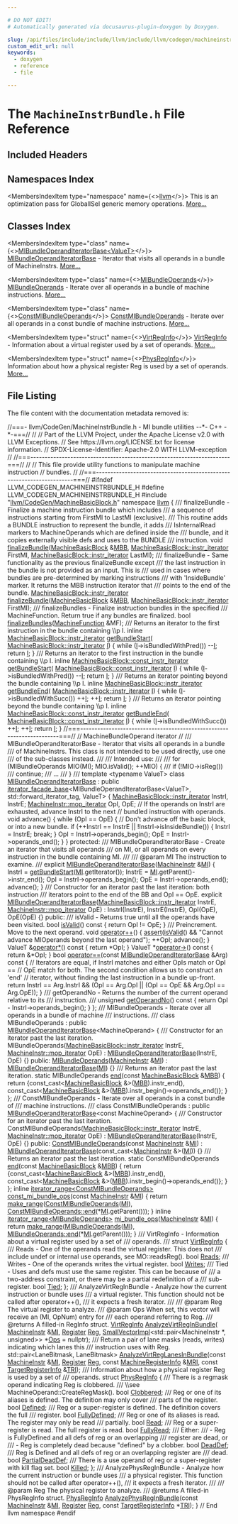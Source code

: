 ```yaml
---

# DO NOT EDIT!
# Automatically generated via docusaurus-plugin-doxygen by Doxygen.

slug: /api/files/include/include/llvm/include/llvm/codegen/machineinstrbundle-h
custom_edit_url: null
keywords:
  - doxygen
  - reference
  - file

---
```





# The `MachineInstrBundle.h` File Reference

<DoxygenPage pluginConfig={pluginConfig}>



## Included Headers

<IncludesList>
<IncludesListItem
  filePath="llvm/CodeGen/MachineBasicBlock.h"
  permalink="/docs/api/files/include/include/llvm/include/llvm/codegen/machinebasicblock-h"
  isLocal="true" />
</IncludesList>

## Namespaces Index

<MembersIndex>

<MembersIndexItem
  type="namespace"
  name={<><a href="/docs/api/namespaces/llvm">llvm</a></>}>
This is an optimization pass for GlobalISel generic memory operations. <a href="/docs/api/namespaces/llvm/#details">More...</a>
</MembersIndexItem>

</MembersIndex>

## Classes Index

<MembersIndex>

<MembersIndexItem
  type="class"
  name={<><a href="/docs/api/classes/llvm/mibundleoperanditeratorbase">MIBundleOperandIteratorBase&lt;ValueT&gt;</a></>}>
<a href="/docs/api/classes/llvm/mibundleoperanditeratorbase">MIBundleOperandIteratorBase</a> - Iterator that visits all operands in a bundle of MachineInstrs. <a href="/docs/api/classes/llvm/mibundleoperanditeratorbase/#details">More...</a>
</MembersIndexItem>

<MembersIndexItem
  type="class"
  name={<><a href="/docs/api/classes/llvm/mibundleoperands">MIBundleOperands</a></>}>
<a href="/docs/api/classes/llvm/mibundleoperands">MIBundleOperands</a> - Iterate over all operands in a bundle of machine instructions. <a href="/docs/api/classes/llvm/mibundleoperands/#details">More...</a>
</MembersIndexItem>

<MembersIndexItem
  type="class"
  name={<><a href="/docs/api/classes/llvm/constmibundleoperands">ConstMIBundleOperands</a></>}>
<a href="/docs/api/classes/llvm/constmibundleoperands">ConstMIBundleOperands</a> - Iterate over all operands in a const bundle of machine instructions. <a href="/docs/api/classes/llvm/constmibundleoperands/#details">More...</a>
</MembersIndexItem>

<MembersIndexItem
  type="struct"
  name={<><a href="/docs/api/structs/llvm/virtreginfo">VirtRegInfo</a></>}>
<a href="/docs/api/structs/llvm/virtreginfo">VirtRegInfo</a> - Information about a virtual register used by a set of operands. <a href="/docs/api/structs/llvm/virtreginfo/#details">More...</a>
</MembersIndexItem>

<MembersIndexItem
  type="struct"
  name={<><a href="/docs/api/structs/llvm/physreginfo">PhysRegInfo</a></>}>
Information about how a physical register Reg is used by a set of operands. <a href="/docs/api/structs/llvm/physreginfo/#details">More...</a>
</MembersIndexItem>

</MembersIndex>


## File Listing

The file content with the documentation metadata removed is:

<ProgramListing>

<Link id="l00001" /><CodeLine lineNumber="1"><Highlight kind="comment">//===- llvm/CodeGen/MachineInstrBundle.h - MI bundle utilities --&#42;- C++ -&#42;-===//</Highlight><Highlight kind="normal"></Highlight></CodeLine>
<Link id="l00002" /><CodeLine lineNumber="2"><Highlight kind="normal"></Highlight><Highlight kind="comment">//</Highlight><Highlight kind="normal"></Highlight></CodeLine>
<Link id="l00003" /><CodeLine lineNumber="3"><Highlight kind="normal"></Highlight><Highlight kind="comment">// Part of the LLVM Project, under the Apache License v2.0 with LLVM Exceptions.</Highlight><Highlight kind="normal"></Highlight></CodeLine>
<Link id="l00004" /><CodeLine lineNumber="4"><Highlight kind="normal"></Highlight><Highlight kind="comment">// See https://llvm.org/LICENSE.txt for license information.</Highlight><Highlight kind="normal"></Highlight></CodeLine>
<Link id="l00005" /><CodeLine lineNumber="5"><Highlight kind="normal"></Highlight><Highlight kind="comment">// SPDX-License-Identifier: Apache-2.0 WITH LLVM-exception</Highlight><Highlight kind="normal"></Highlight></CodeLine>
<Link id="l00006" /><CodeLine lineNumber="6"><Highlight kind="normal"></Highlight><Highlight kind="comment">//</Highlight><Highlight kind="normal"></Highlight></CodeLine>
<Link id="l00007" /><CodeLine lineNumber="7"><Highlight kind="normal"></Highlight><Highlight kind="comment">//===----------------------------------------------------------------------===//</Highlight><Highlight kind="normal"></Highlight></CodeLine>
<Link id="l00008" /><CodeLine lineNumber="8"><Highlight kind="normal"></Highlight><Highlight kind="comment">//</Highlight><Highlight kind="normal"></Highlight></CodeLine>
<Link id="l00009" /><CodeLine lineNumber="9"><Highlight kind="normal"></Highlight><Highlight kind="comment">// This file provide utility functions to manipulate machine instruction</Highlight><Highlight kind="normal"></Highlight></CodeLine>
<Link id="l00010" /><CodeLine lineNumber="10"><Highlight kind="normal"></Highlight><Highlight kind="comment">// bundles.</Highlight><Highlight kind="normal"></Highlight></CodeLine>
<Link id="l00011" /><CodeLine lineNumber="11"><Highlight kind="normal"></Highlight><Highlight kind="comment">//</Highlight><Highlight kind="normal"></Highlight></CodeLine>
<Link id="l00012" /><CodeLine lineNumber="12"><Highlight kind="normal"></Highlight><Highlight kind="comment">//===----------------------------------------------------------------------===//</Highlight><Highlight kind="normal"></Highlight></CodeLine>
<Link id="l00013" /><CodeLine lineNumber="13"><Highlight kind="normal"></Highlight></CodeLine>
<Link id="l00014" /><CodeLine lineNumber="14"><Highlight kind="normal"></Highlight><Highlight kind="preprocessor">#ifndef LLVM&#95;CODEGEN&#95;MACHINEINSTRBUNDLE&#95;H</Highlight><Highlight kind="normal"></Highlight></CodeLine>
<Link id="l00015" /><CodeLine lineNumber="15"><Highlight kind="normal"></Highlight><Highlight kind="preprocessor">#define LLVM&#95;CODEGEN&#95;MACHINEINSTRBUNDLE&#95;H</Highlight><Highlight kind="normal"></Highlight></CodeLine>
<Link id="l00016" /><CodeLine lineNumber="16"><Highlight kind="normal"></Highlight></CodeLine>
<Link id="l00017" /><CodeLine lineNumber="17"><Highlight kind="normal"></Highlight><Highlight kind="preprocessor">#include &quot;<a href="/docs/api/files/include/include/llvm/include/llvm/codegen/machinebasicblock-h">llvm/CodeGen/MachineBasicBlock.h</a>&quot;</Highlight><Highlight kind="normal"></Highlight></CodeLine>
<Link id="l00018" /><CodeLine lineNumber="18"><Highlight kind="normal"></Highlight></CodeLine>
<Link id="l00019" /><CodeLine lineNumber="19"><Highlight kind="normal"></Highlight><Highlight kind="keyword">namespace </Highlight><Highlight kind="normal"><a href="/docs/api/namespaces/llvm">llvm</a> &#123;</Highlight></CodeLine>
<Link id="l00020" /><CodeLine lineNumber="20"><Highlight kind="normal"></Highlight><Highlight kind="comment"></Highlight></CodeLine>
<Link id="l00021" /><CodeLine lineNumber="21"><Highlight kind="comment">/// finalizeBundle - Finalize a machine instruction bundle which includes</Highlight></CodeLine>
<Link id="l00022" /><CodeLine lineNumber="22"><Highlight kind="comment">/// a sequence of instructions starting from FirstMI to LastMI (exclusive).</Highlight></CodeLine>
<Link id="l00023" /><CodeLine lineNumber="23"><Highlight kind="comment">/// This routine adds a BUNDLE instruction to represent the bundle, it adds</Highlight></CodeLine>
<Link id="l00024" /><CodeLine lineNumber="24"><Highlight kind="comment">/// IsInternalRead markers to MachineOperands which are defined inside the</Highlight></CodeLine>
<Link id="l00025" /><CodeLine lineNumber="25"><Highlight kind="comment">/// bundle, and it copies externally visible defs and uses to the BUNDLE</Highlight></CodeLine>
<Link id="l00026" /><CodeLine lineNumber="26"><Highlight kind="comment">/// instruction.</Highlight><Highlight kind="normal"></Highlight></CodeLine>
<Link id="l00027" /><CodeLine lineNumber="27"><Highlight kind="normal"></Highlight><Highlight kind="keywordtype">void</Highlight><Highlight kind="normal"> <a href="/docs/api/namespaces/llvm/#a077981b5798a5d7a95cec16ece863aeb">finalizeBundle</a>(<a href="/docs/api/classes/llvm/machinebasicblock">MachineBasicBlock</a> &amp;<a href="/docs/api/files/lib/lib/target/lib/target/arm/armslshardening-cpp/#a5958512eae2979bd2eb383977996a600">MBB</a>,</Highlight></CodeLine>
<Link id="l00028" /><CodeLine lineNumber="28"><Highlight kind="normal">                    <a href="/docs/api/classes/llvm/machinebasicblock/#ab6395548cae73865213e279ae461db54">MachineBasicBlock::instr&#95;iterator</a> FirstMI,</Highlight></CodeLine>
<Link id="l00029" /><CodeLine lineNumber="29"><Highlight kind="normal">                    <a href="/docs/api/classes/llvm/machinebasicblock/#ab6395548cae73865213e279ae461db54">MachineBasicBlock::instr&#95;iterator</a> LastMI);</Highlight></CodeLine>
<Link id="l00030" /><CodeLine lineNumber="30"><Highlight kind="normal"></Highlight><Highlight kind="comment"></Highlight></CodeLine>
<Link id="l00031" /><CodeLine lineNumber="31"><Highlight kind="comment">/// finalizeBundle - Same functionality as the previous finalizeBundle except</Highlight></CodeLine>
<Link id="l00032" /><CodeLine lineNumber="32"><Highlight kind="comment">/// the last instruction in the bundle is not provided as an input. This is</Highlight></CodeLine>
<Link id="l00033" /><CodeLine lineNumber="33"><Highlight kind="comment">/// used in cases where bundles are pre-determined by marking instructions</Highlight></CodeLine>
<Link id="l00034" /><CodeLine lineNumber="34"><Highlight kind="comment">/// with &#39;InsideBundle&#39; marker. It returns the MBB instruction iterator that</Highlight></CodeLine>
<Link id="l00035" /><CodeLine lineNumber="35"><Highlight kind="comment">/// points to the end of the bundle.</Highlight><Highlight kind="normal"></Highlight></CodeLine>
<Link id="l00036" /><CodeLine lineNumber="36"><Highlight kind="normal"><a href="/docs/api/classes/llvm/machinebasicblock/#ab6395548cae73865213e279ae461db54">MachineBasicBlock::instr&#95;iterator</a> <a href="/docs/api/namespaces/llvm/#a077981b5798a5d7a95cec16ece863aeb">finalizeBundle</a>(<a href="/docs/api/classes/llvm/machinebasicblock">MachineBasicBlock</a> &amp;<a href="/docs/api/files/lib/lib/target/lib/target/arm/armslshardening-cpp/#a5958512eae2979bd2eb383977996a600">MBB</a>,</Highlight></CodeLine>
<Link id="l00037" /><CodeLine lineNumber="37"><Highlight kind="normal">                    <a href="/docs/api/classes/llvm/machinebasicblock/#ab6395548cae73865213e279ae461db54">MachineBasicBlock::instr&#95;iterator</a> FirstMI);</Highlight></CodeLine>
<Link id="l00038" /><CodeLine lineNumber="38"><Highlight kind="normal"></Highlight><Highlight kind="comment"></Highlight></CodeLine>
<Link id="l00039" /><CodeLine lineNumber="39"><Highlight kind="comment">/// finalizeBundles - Finalize instruction bundles in the specified</Highlight></CodeLine>
<Link id="l00040" /><CodeLine lineNumber="40"><Highlight kind="comment">/// MachineFunction. Return true if any bundles are finalized.</Highlight><Highlight kind="normal"></Highlight></CodeLine>
<Link id="l00041" /><CodeLine lineNumber="41"><Highlight kind="normal"></Highlight><Highlight kind="keywordtype">bool</Highlight><Highlight kind="normal"> <a href="/docs/api/namespaces/llvm/#a249400a134382b43c3af83ff731979f9">finalizeBundles</a>(<a href="/docs/api/classes/llvm/machinefunction">MachineFunction</a> &amp;MF);</Highlight></CodeLine>
<Link id="l00042" /><CodeLine lineNumber="42"><Highlight kind="normal"></Highlight><Highlight kind="comment"></Highlight></CodeLine>
<Link id="l00043" /><CodeLine lineNumber="43"><Highlight kind="comment">/// Returns an iterator to the first instruction in the bundle containing \\p I.</Highlight><Highlight kind="normal"></Highlight></CodeLine>
<Link id="l00044" /><CodeLine lineNumber="44" lineLink="/docs/api/namespaces/llvm/#a0b1a8d3b98bc35fd5cb5b04843beeea5"><Highlight kind="normal"></Highlight><Highlight kind="keyword">inline</Highlight><Highlight kind="normal"> <a href="/docs/api/classes/llvm/machinebasicblock/#ab6395548cae73865213e279ae461db54">MachineBasicBlock::instr&#95;iterator</a> <a href="/docs/api/namespaces/llvm/#a0b1a8d3b98bc35fd5cb5b04843beeea5">getBundleStart</a>(</Highlight></CodeLine>
<Link id="l00045" /><CodeLine lineNumber="45"><Highlight kind="normal">    <a href="/docs/api/classes/llvm/machinebasicblock/#ab6395548cae73865213e279ae461db54">MachineBasicBlock::instr&#95;iterator</a> <a href="/docs/api/files/lib/lib/support/md5-cpp/#ac0eafdc9ee161b71e7af98af736952fd">I</a>) &#123;</Highlight></CodeLine>
<Link id="l00046" /><CodeLine lineNumber="46"><Highlight kind="normal">  </Highlight><Highlight kind="keywordflow">while</Highlight><Highlight kind="normal"> (<a href="/docs/api/files/lib/lib/support/md5-cpp/#ac0eafdc9ee161b71e7af98af736952fd">I</a>-&gt;isBundledWithPred())</Highlight></CodeLine>
<Link id="l00047" /><CodeLine lineNumber="47"><Highlight kind="normal">    --<a href="/docs/api/files/lib/lib/support/md5-cpp/#ac0eafdc9ee161b71e7af98af736952fd">I</a>;</Highlight></CodeLine>
<Link id="l00048" /><CodeLine lineNumber="48"><Highlight kind="normal">  </Highlight><Highlight kind="keywordflow">return</Highlight><Highlight kind="normal"> <a href="/docs/api/files/lib/lib/support/md5-cpp/#ac0eafdc9ee161b71e7af98af736952fd">I</a>;</Highlight></CodeLine>
<Link id="l00049" /><CodeLine lineNumber="49"><Highlight kind="normal">&#125;</Highlight></CodeLine>
<Link id="l00050" /><CodeLine lineNumber="50"><Highlight kind="normal"></Highlight><Highlight kind="comment"></Highlight></CodeLine>
<Link id="l00051" /><CodeLine lineNumber="51"><Highlight kind="comment">/// Returns an iterator to the first instruction in the bundle containing \\p I.</Highlight><Highlight kind="normal"></Highlight></CodeLine>
<Link id="l00052" /><CodeLine lineNumber="52" lineLink="/docs/api/namespaces/llvm/#ac43d6e662d3db58dd6325ee5dd4589d4"><Highlight kind="normal"></Highlight><Highlight kind="keyword">inline</Highlight><Highlight kind="normal"> <a href="/docs/api/classes/llvm/machinebasicblock/#acc786576edf1d6a2697426143314bcef">MachineBasicBlock::const&#95;instr&#95;iterator</a> <a href="/docs/api/namespaces/llvm/#a0b1a8d3b98bc35fd5cb5b04843beeea5">getBundleStart</a>(</Highlight></CodeLine>
<Link id="l00053" /><CodeLine lineNumber="53"><Highlight kind="normal">    <a href="/docs/api/classes/llvm/machinebasicblock/#acc786576edf1d6a2697426143314bcef">MachineBasicBlock::const&#95;instr&#95;iterator</a> <a href="/docs/api/files/lib/lib/support/md5-cpp/#ac0eafdc9ee161b71e7af98af736952fd">I</a>) &#123;</Highlight></CodeLine>
<Link id="l00054" /><CodeLine lineNumber="54"><Highlight kind="normal">  </Highlight><Highlight kind="keywordflow">while</Highlight><Highlight kind="normal"> (<a href="/docs/api/files/lib/lib/support/md5-cpp/#ac0eafdc9ee161b71e7af98af736952fd">I</a>-&gt;isBundledWithPred())</Highlight></CodeLine>
<Link id="l00055" /><CodeLine lineNumber="55"><Highlight kind="normal">    --<a href="/docs/api/files/lib/lib/support/md5-cpp/#ac0eafdc9ee161b71e7af98af736952fd">I</a>;</Highlight></CodeLine>
<Link id="l00056" /><CodeLine lineNumber="56"><Highlight kind="normal">  </Highlight><Highlight kind="keywordflow">return</Highlight><Highlight kind="normal"> <a href="/docs/api/files/lib/lib/support/md5-cpp/#ac0eafdc9ee161b71e7af98af736952fd">I</a>;</Highlight></CodeLine>
<Link id="l00057" /><CodeLine lineNumber="57"><Highlight kind="normal">&#125;</Highlight></CodeLine>
<Link id="l00058" /><CodeLine lineNumber="58"><Highlight kind="normal"></Highlight><Highlight kind="comment"></Highlight></CodeLine>
<Link id="l00059" /><CodeLine lineNumber="59"><Highlight kind="comment">/// Returns an iterator pointing beyond the bundle containing \\p I.</Highlight><Highlight kind="normal"></Highlight></CodeLine>
<Link id="l00060" /><CodeLine lineNumber="60" lineLink="/docs/api/namespaces/llvm/#a7f2b7ecbdbe9013ca2794761934d2bd9"><Highlight kind="normal"></Highlight><Highlight kind="keyword">inline</Highlight><Highlight kind="normal"> <a href="/docs/api/classes/llvm/machinebasicblock/#ab6395548cae73865213e279ae461db54">MachineBasicBlock::instr&#95;iterator</a> <a href="/docs/api/namespaces/llvm/#a7f2b7ecbdbe9013ca2794761934d2bd9">getBundleEnd</a>(</Highlight></CodeLine>
<Link id="l00061" /><CodeLine lineNumber="61"><Highlight kind="normal">    <a href="/docs/api/classes/llvm/machinebasicblock/#ab6395548cae73865213e279ae461db54">MachineBasicBlock::instr&#95;iterator</a> <a href="/docs/api/files/lib/lib/support/md5-cpp/#ac0eafdc9ee161b71e7af98af736952fd">I</a>) &#123;</Highlight></CodeLine>
<Link id="l00062" /><CodeLine lineNumber="62"><Highlight kind="normal">  </Highlight><Highlight kind="keywordflow">while</Highlight><Highlight kind="normal"> (<a href="/docs/api/files/lib/lib/support/md5-cpp/#ac0eafdc9ee161b71e7af98af736952fd">I</a>-&gt;isBundledWithSucc())</Highlight></CodeLine>
<Link id="l00063" /><CodeLine lineNumber="63"><Highlight kind="normal">    ++<a href="/docs/api/files/lib/lib/support/md5-cpp/#ac0eafdc9ee161b71e7af98af736952fd">I</a>;</Highlight></CodeLine>
<Link id="l00064" /><CodeLine lineNumber="64"><Highlight kind="normal">  ++<a href="/docs/api/files/lib/lib/support/md5-cpp/#ac0eafdc9ee161b71e7af98af736952fd">I</a>;</Highlight></CodeLine>
<Link id="l00065" /><CodeLine lineNumber="65"><Highlight kind="normal">  </Highlight><Highlight kind="keywordflow">return</Highlight><Highlight kind="normal"> <a href="/docs/api/files/lib/lib/support/md5-cpp/#ac0eafdc9ee161b71e7af98af736952fd">I</a>;</Highlight></CodeLine>
<Link id="l00066" /><CodeLine lineNumber="66"><Highlight kind="normal">&#125;</Highlight></CodeLine>
<Link id="l00067" /><CodeLine lineNumber="67"><Highlight kind="normal"></Highlight><Highlight kind="comment"></Highlight></CodeLine>
<Link id="l00068" /><CodeLine lineNumber="68"><Highlight kind="comment">/// Returns an iterator pointing beyond the bundle containing \\p I.</Highlight><Highlight kind="normal"></Highlight></CodeLine>
<Link id="l00069" /><CodeLine lineNumber="69" lineLink="/docs/api/namespaces/llvm/#a4e0eaf0172ef9c4b4422812ce6b0ec9d"><Highlight kind="normal"></Highlight><Highlight kind="keyword">inline</Highlight><Highlight kind="normal"> <a href="/docs/api/classes/llvm/machinebasicblock/#acc786576edf1d6a2697426143314bcef">MachineBasicBlock::const&#95;instr&#95;iterator</a> <a href="/docs/api/namespaces/llvm/#a7f2b7ecbdbe9013ca2794761934d2bd9">getBundleEnd</a>(</Highlight></CodeLine>
<Link id="l00070" /><CodeLine lineNumber="70"><Highlight kind="normal">    <a href="/docs/api/classes/llvm/machinebasicblock/#acc786576edf1d6a2697426143314bcef">MachineBasicBlock::const&#95;instr&#95;iterator</a> <a href="/docs/api/files/lib/lib/support/md5-cpp/#ac0eafdc9ee161b71e7af98af736952fd">I</a>) &#123;</Highlight></CodeLine>
<Link id="l00071" /><CodeLine lineNumber="71"><Highlight kind="normal">  </Highlight><Highlight kind="keywordflow">while</Highlight><Highlight kind="normal"> (<a href="/docs/api/files/lib/lib/support/md5-cpp/#ac0eafdc9ee161b71e7af98af736952fd">I</a>-&gt;isBundledWithSucc())</Highlight></CodeLine>
<Link id="l00072" /><CodeLine lineNumber="72"><Highlight kind="normal">    ++<a href="/docs/api/files/lib/lib/support/md5-cpp/#ac0eafdc9ee161b71e7af98af736952fd">I</a>;</Highlight></CodeLine>
<Link id="l00073" /><CodeLine lineNumber="73"><Highlight kind="normal">  ++<a href="/docs/api/files/lib/lib/support/md5-cpp/#ac0eafdc9ee161b71e7af98af736952fd">I</a>;</Highlight></CodeLine>
<Link id="l00074" /><CodeLine lineNumber="74"><Highlight kind="normal">  </Highlight><Highlight kind="keywordflow">return</Highlight><Highlight kind="normal"> <a href="/docs/api/files/lib/lib/support/md5-cpp/#ac0eafdc9ee161b71e7af98af736952fd">I</a>;</Highlight></CodeLine>
<Link id="l00075" /><CodeLine lineNumber="75"><Highlight kind="normal">&#125;</Highlight></CodeLine>
<Link id="l00076" /><CodeLine lineNumber="76"><Highlight kind="normal"></Highlight></CodeLine>
<Link id="l00077" /><CodeLine lineNumber="77"><Highlight kind="normal"></Highlight><Highlight kind="comment">//===----------------------------------------------------------------------===//</Highlight><Highlight kind="normal"></Highlight></CodeLine>
<Link id="l00078" /><CodeLine lineNumber="78"><Highlight kind="normal"></Highlight><Highlight kind="comment">// MachineBundleOperand iterator</Highlight><Highlight kind="normal"></Highlight></CodeLine>
<Link id="l00079" /><CodeLine lineNumber="79"><Highlight kind="normal"></Highlight><Highlight kind="comment">//</Highlight><Highlight kind="normal"></Highlight></CodeLine>
<Link id="l00080" /><CodeLine lineNumber="80"><Highlight kind="normal"></Highlight><Highlight kind="comment"></Highlight></CodeLine>
<Link id="l00081" /><CodeLine lineNumber="81"><Highlight kind="comment">/// MIBundleOperandIteratorBase - Iterator that visits all operands in a bundle</Highlight></CodeLine>
<Link id="l00082" /><CodeLine lineNumber="82"><Highlight kind="comment">/// of MachineInstrs. This class is not intended to be used directly, use one</Highlight></CodeLine>
<Link id="l00083" /><CodeLine lineNumber="83"><Highlight kind="comment">/// of the sub-classes instead.</Highlight></CodeLine>
<Link id="l00084" /><CodeLine lineNumber="84"><Highlight kind="comment">///</Highlight></CodeLine>
<Link id="l00085" /><CodeLine lineNumber="85"><Highlight kind="comment">/// Intended use:</Highlight></CodeLine>
<Link id="l00086" /><CodeLine lineNumber="86"><Highlight kind="comment">///</Highlight></CodeLine>
<Link id="l00087" /><CodeLine lineNumber="87"><Highlight kind="comment">///   for (MIBundleOperands MIO(MI); MIO.isValid(); ++MIO) &#123;</Highlight></CodeLine>
<Link id="l00088" /><CodeLine lineNumber="88"><Highlight kind="comment">///     if (!MIO-&gt;isReg())</Highlight></CodeLine>
<Link id="l00089" /><CodeLine lineNumber="89"><Highlight kind="comment">///       continue;</Highlight></CodeLine>
<Link id="l00090" /><CodeLine lineNumber="90"><Highlight kind="comment">///     ...</Highlight></CodeLine>
<Link id="l00091" /><CodeLine lineNumber="91"><Highlight kind="comment">///   &#125;</Highlight></CodeLine>
<Link id="l00092" /><CodeLine lineNumber="92"><Highlight kind="comment">///</Highlight><Highlight kind="normal"></Highlight></CodeLine>
<Link id="l00093" /><CodeLine lineNumber="93"><Highlight kind="normal"></Highlight><Highlight kind="keyword">template</Highlight><Highlight kind="normal"> &lt;</Highlight><Highlight kind="keyword">typename</Highlight><Highlight kind="normal"> ValueT&gt;</Highlight></CodeLine>
<Link id="l00094" /><CodeLine lineNumber="94" lineLink="/docs/api/classes/llvm/mibundleoperanditeratorbase"><Highlight kind="normal"></Highlight><Highlight kind="keyword">class </Highlight><Highlight kind="normal"><a href="/docs/api/classes/llvm/mibundleoperanditeratorbase/#a1b29c8ad754c0dde5d71f1c9330f6773">MIBundleOperandIteratorBase</a></Highlight></CodeLine>
<Link id="l00095" /><CodeLine lineNumber="95"><Highlight kind="normal">    : </Highlight><Highlight kind="keyword">public</Highlight><Highlight kind="normal"> <a href="/docs/api/classes/llvm/iterator-facade-base">iterator&#95;facade&#95;base</a>&lt;MIBundleOperandIteratorBase&lt;ValueT&gt;,</Highlight></CodeLine>
<Link id="l00096" /><CodeLine lineNumber="96"><Highlight kind="normal">                                  std::forward&#95;iterator&#95;tag, ValueT&gt; &#123;</Highlight></CodeLine>
<Link id="l00097" /><CodeLine lineNumber="97"><Highlight kind="normal">  <a href="/docs/api/classes/llvm/machinebasicblock/#ab6395548cae73865213e279ae461db54">MachineBasicBlock::instr&#95;iterator</a> InstrI, InstrE;</Highlight></CodeLine>
<Link id="l00098" /><CodeLine lineNumber="98"><Highlight kind="normal">  <a href="/docs/api/classes/llvm/machineinstr/#ab5b1fcfd0e1eddba786fefcdf28f1689">MachineInstr::mop&#95;iterator</a> OpI, OpE;</Highlight></CodeLine>
<Link id="l00099" /><CodeLine lineNumber="99"><Highlight kind="normal"></Highlight></CodeLine>
<Link id="l00100" /><CodeLine lineNumber="100"><Highlight kind="normal">  </Highlight><Highlight kind="comment">// If the operands on InstrI are exhausted, advance InstrI to the next</Highlight><Highlight kind="normal"></Highlight></CodeLine>
<Link id="l00101" /><CodeLine lineNumber="101"><Highlight kind="normal">  </Highlight><Highlight kind="comment">// bundled instruction with operands.</Highlight><Highlight kind="normal"></Highlight></CodeLine>
<Link id="l00102" /><CodeLine lineNumber="102"><Highlight kind="normal">  </Highlight><Highlight kind="keywordtype">void</Highlight><Highlight kind="normal"> advance() &#123;</Highlight></CodeLine>
<Link id="l00103" /><CodeLine lineNumber="103"><Highlight kind="normal">    </Highlight><Highlight kind="keywordflow">while</Highlight><Highlight kind="normal"> (OpI == OpE) &#123;</Highlight></CodeLine>
<Link id="l00104" /><CodeLine lineNumber="104"><Highlight kind="normal">      </Highlight><Highlight kind="comment">// Don&#39;t advance off the basic block, or into a new bundle.</Highlight><Highlight kind="normal"></Highlight></CodeLine>
<Link id="l00105" /><CodeLine lineNumber="105"><Highlight kind="normal">      </Highlight><Highlight kind="keywordflow">if</Highlight><Highlight kind="normal"> (++InstrI == InstrE || !InstrI-&gt;isInsideBundle()) &#123;</Highlight></CodeLine>
<Link id="l00106" /><CodeLine lineNumber="106"><Highlight kind="normal">        InstrI = InstrE;</Highlight></CodeLine>
<Link id="l00107" /><CodeLine lineNumber="107"><Highlight kind="normal">        </Highlight><Highlight kind="keywordflow">break</Highlight><Highlight kind="normal">;</Highlight></CodeLine>
<Link id="l00108" /><CodeLine lineNumber="108"><Highlight kind="normal">      &#125;</Highlight></CodeLine>
<Link id="l00109" /><CodeLine lineNumber="109"><Highlight kind="normal">      OpI = InstrI-&gt;operands&#95;begin();</Highlight></CodeLine>
<Link id="l00110" /><CodeLine lineNumber="110"><Highlight kind="normal">      OpE = InstrI-&gt;operands&#95;end();</Highlight></CodeLine>
<Link id="l00111" /><CodeLine lineNumber="111"><Highlight kind="normal">    &#125;</Highlight></CodeLine>
<Link id="l00112" /><CodeLine lineNumber="112"><Highlight kind="normal">  &#125;</Highlight></CodeLine>
<Link id="l00113" /><CodeLine lineNumber="113"><Highlight kind="normal"></Highlight></CodeLine>
<Link id="l00114" /><CodeLine lineNumber="114"><Highlight kind="normal"></Highlight><Highlight kind="keyword">protected</Highlight><Highlight kind="normal">:</Highlight><Highlight kind="comment"></Highlight></CodeLine>
<Link id="l00115" /><CodeLine lineNumber="115"><Highlight kind="comment">  /// MIBundleOperandIteratorBase - Create an iterator that visits all operands</Highlight></CodeLine>
<Link id="l00116" /><CodeLine lineNumber="116"><Highlight kind="comment">  /// on MI, or all operands on every instruction in the bundle containing MI.</Highlight></CodeLine>
<Link id="l00117" /><CodeLine lineNumber="117"><Highlight kind="comment">  ///</Highlight></CodeLine>
<Link id="l00118" /><CodeLine lineNumber="118"><Highlight kind="comment">  /// @param MI The instruction to examine.</Highlight></CodeLine>
<Link id="l00119" /><CodeLine lineNumber="119"><Highlight kind="comment">  ///</Highlight><Highlight kind="normal"></Highlight></CodeLine>
<Link id="l00120" /><CodeLine lineNumber="120" lineLink="/docs/api/classes/llvm/mibundleoperanditeratorbase/#a1b29c8ad754c0dde5d71f1c9330f6773"><Highlight kind="normal">  </Highlight><Highlight kind="keyword">explicit</Highlight><Highlight kind="normal"> <a href="/docs/api/classes/llvm/mibundleoperanditeratorbase/#a1b29c8ad754c0dde5d71f1c9330f6773">MIBundleOperandIteratorBase</a>(<a href="/docs/api/classes/llvm/machineinstr">MachineInstr</a> &amp;<a href="/docs/api/files/lib/lib/codegen/lib/codegen/globalisel/irtranslator-cpp/#abe44dfdea65b4f7e11e0a608ab708b76">MI</a>) &#123;</Highlight></CodeLine>
<Link id="l00121" /><CodeLine lineNumber="121"><Highlight kind="normal">    InstrI = <a href="/docs/api/namespaces/llvm/#a0b1a8d3b98bc35fd5cb5b04843beeea5">getBundleStart</a>(<a href="/docs/api/files/lib/lib/codegen/lib/codegen/globalisel/irtranslator-cpp/#abe44dfdea65b4f7e11e0a608ab708b76">MI</a>.getIterator());</Highlight></CodeLine>
<Link id="l00122" /><CodeLine lineNumber="122"><Highlight kind="normal">    InstrE = <a href="/docs/api/files/lib/lib/codegen/lib/codegen/globalisel/irtranslator-cpp/#abe44dfdea65b4f7e11e0a608ab708b76">MI</a>.getParent()-&gt;instr&#95;end();</Highlight></CodeLine>
<Link id="l00123" /><CodeLine lineNumber="123"><Highlight kind="normal">    OpI = InstrI-&gt;operands&#95;begin();</Highlight></CodeLine>
<Link id="l00124" /><CodeLine lineNumber="124"><Highlight kind="normal">    OpE = InstrI-&gt;operands&#95;end();</Highlight></CodeLine>
<Link id="l00125" /><CodeLine lineNumber="125"><Highlight kind="normal">    advance();</Highlight></CodeLine>
<Link id="l00126" /><CodeLine lineNumber="126"><Highlight kind="normal">  &#125;</Highlight></CodeLine>
<Link id="l00127" /><CodeLine lineNumber="127"><Highlight kind="normal"></Highlight><Highlight kind="comment"></Highlight></CodeLine>
<Link id="l00128" /><CodeLine lineNumber="128"><Highlight kind="comment">  /// Constructor for an iterator past the last iteration: both instruction</Highlight></CodeLine>
<Link id="l00129" /><CodeLine lineNumber="129"><Highlight kind="comment">  /// iterators point to the end of the BB and OpI == OpE.</Highlight><Highlight kind="normal"></Highlight></CodeLine>
<Link id="l00130" /><CodeLine lineNumber="130" lineLink="/docs/api/classes/llvm/mibundleoperanditeratorbase/#a35534d1795dcc277348e91a18ead9215"><Highlight kind="normal">  </Highlight><Highlight kind="keyword">explicit</Highlight><Highlight kind="normal"> <a href="/docs/api/classes/llvm/mibundleoperanditeratorbase/#a35534d1795dcc277348e91a18ead9215">MIBundleOperandIteratorBase</a>(<a href="/docs/api/classes/llvm/machinebasicblock/#ab6395548cae73865213e279ae461db54">MachineBasicBlock::instr&#95;iterator</a> InstrE,</Highlight></CodeLine>
<Link id="l00131" /><CodeLine lineNumber="131"><Highlight kind="normal">                                       <a href="/docs/api/classes/llvm/machineinstr/#ab5b1fcfd0e1eddba786fefcdf28f1689">MachineInstr::mop&#95;iterator</a> OpE)</Highlight></CodeLine>
<Link id="l00132" /><CodeLine lineNumber="132"><Highlight kind="normal">      : InstrI(InstrE), InstrE(InstrE), OpI(OpE), OpE(OpE) &#123;&#125;</Highlight></CodeLine>
<Link id="l00133" /><CodeLine lineNumber="133"><Highlight kind="normal"></Highlight></CodeLine>
<Link id="l00134" /><CodeLine lineNumber="134"><Highlight kind="normal"></Highlight><Highlight kind="keyword">public</Highlight><Highlight kind="normal">:</Highlight><Highlight kind="comment"></Highlight></CodeLine>
<Link id="l00135" /><CodeLine lineNumber="135"><Highlight kind="comment">  /// isValid - Returns true until all the operands have been visited.</Highlight><Highlight kind="normal"></Highlight></CodeLine>
<Link id="l00136" /><CodeLine lineNumber="136" lineLink="/docs/api/classes/llvm/mibundleoperanditeratorbase/#a74c921d2258b6ce681a00ff5603ea43b"><Highlight kind="normal">  </Highlight><Highlight kind="keywordtype">bool</Highlight><Highlight kind="normal"> <a href="/docs/api/classes/llvm/mibundleoperanditeratorbase/#a74c921d2258b6ce681a00ff5603ea43b">isValid</a>()</Highlight><Highlight kind="keyword"> const </Highlight><Highlight kind="normal">&#123; </Highlight><Highlight kind="keywordflow">return</Highlight><Highlight kind="normal"> OpI != OpE; &#125;</Highlight></CodeLine>
<Link id="l00137" /><CodeLine lineNumber="137"><Highlight kind="normal"></Highlight><Highlight kind="comment"></Highlight></CodeLine>
<Link id="l00138" /><CodeLine lineNumber="138"><Highlight kind="comment">  /// Preincrement.  Move to the next operand.</Highlight><Highlight kind="normal"></Highlight></CodeLine>
<Link id="l00139" /><CodeLine lineNumber="139" lineLink="/docs/api/classes/llvm/mibundleoperanditeratorbase/#ad4c8b245918676e0a56f839b74b86dcd"><Highlight kind="normal">  </Highlight><Highlight kind="keywordtype">void</Highlight><Highlight kind="normal"> <a href="/docs/api/classes/llvm/mibundleoperanditeratorbase/#ad4c8b245918676e0a56f839b74b86dcd">operator++</a>() &#123;</Highlight></CodeLine>
<Link id="l00140" /><CodeLine lineNumber="140"><Highlight kind="normal">    <a href="/docs/api/files/lib/lib/target/lib/target/amdgpu/silowercontrolflow-cpp/#a4868c5d81c5ccc98c47aeab6244346a0">assert</a>(<a href="/docs/api/classes/llvm/mibundleoperanditeratorbase/#a74c921d2258b6ce681a00ff5603ea43b">isValid</a>() &amp;&amp; </Highlight><Highlight kind="stringliteral">&quot;Cannot advance MIOperands beyond the last operand&quot;</Highlight><Highlight kind="normal">);</Highlight></CodeLine>
<Link id="l00141" /><CodeLine lineNumber="141"><Highlight kind="normal">    ++OpI;</Highlight></CodeLine>
<Link id="l00142" /><CodeLine lineNumber="142"><Highlight kind="normal">    advance();</Highlight></CodeLine>
<Link id="l00143" /><CodeLine lineNumber="143"><Highlight kind="normal">  &#125;</Highlight></CodeLine>
<Link id="l00144" /><CodeLine lineNumber="144"><Highlight kind="normal"></Highlight></CodeLine>
<Link id="l00145" /><CodeLine lineNumber="145" lineLink="/docs/api/classes/llvm/mibundleoperanditeratorbase/#a2009732897c0e51389f12b9c3205c89f"><Highlight kind="normal">  ValueT &amp;<a href="/docs/api/classes/llvm/mibundleoperanditeratorbase/#a2009732897c0e51389f12b9c3205c89f">operator&#42;</a>()</Highlight><Highlight kind="keyword"> const </Highlight><Highlight kind="normal">&#123; </Highlight><Highlight kind="keywordflow">return</Highlight><Highlight kind="normal"> &#42;OpI; &#125;</Highlight></CodeLine>
<Link id="l00146" /><CodeLine lineNumber="146" lineLink="/docs/api/classes/llvm/mibundleoperanditeratorbase/#a9316b6dac86d703f3c2b9534c2ef570f"><Highlight kind="normal">  ValueT &#42;<a href="/docs/api/classes/llvm/mibundleoperanditeratorbase/#a9316b6dac86d703f3c2b9534c2ef570f">operator-&gt;</a>()</Highlight><Highlight kind="keyword"> const </Highlight><Highlight kind="normal">&#123; </Highlight><Highlight kind="keywordflow">return</Highlight><Highlight kind="normal"> &amp;&#42;OpI; &#125;</Highlight></CodeLine>
<Link id="l00147" /><CodeLine lineNumber="147"><Highlight kind="normal"></Highlight></CodeLine>
<Link id="l00148" /><CodeLine lineNumber="148" lineLink="/docs/api/classes/llvm/mibundleoperanditeratorbase/#a57e53fb00753754eca71eddf08fce2e1"><Highlight kind="normal">  </Highlight><Highlight kind="keywordtype">bool</Highlight><Highlight kind="normal"> <a href="/docs/api/classes/llvm/mibundleoperanditeratorbase/#a57e53fb00753754eca71eddf08fce2e1">operator==</a>(</Highlight><Highlight kind="keyword">const</Highlight><Highlight kind="normal"> <a href="/docs/api/classes/llvm/mibundleoperanditeratorbase/#a1b29c8ad754c0dde5d71f1c9330f6773">MIBundleOperandIteratorBase</a> &amp;Arg)</Highlight><Highlight kind="keyword"> const </Highlight><Highlight kind="normal">&#123;</Highlight></CodeLine>
<Link id="l00149" /><CodeLine lineNumber="149"><Highlight kind="normal">    </Highlight><Highlight kind="comment">// Iterators are equal, if InstrI matches and either OpIs match or OpI ==</Highlight><Highlight kind="normal"></Highlight></CodeLine>
<Link id="l00150" /><CodeLine lineNumber="150"><Highlight kind="normal">    </Highlight><Highlight kind="comment">// OpE match for both. The second condition allows us to construct an &#39;end&#39;</Highlight><Highlight kind="normal"></Highlight></CodeLine>
<Link id="l00151" /><CodeLine lineNumber="151"><Highlight kind="normal">    </Highlight><Highlight kind="comment">// iterator, without finding the last instruction in a bundle up-front.</Highlight><Highlight kind="normal"></Highlight></CodeLine>
<Link id="l00152" /><CodeLine lineNumber="152"><Highlight kind="normal">    </Highlight><Highlight kind="keywordflow">return</Highlight><Highlight kind="normal"> InstrI == Arg.InstrI &amp;&amp;</Highlight></CodeLine>
<Link id="l00153" /><CodeLine lineNumber="153"><Highlight kind="normal">           (OpI == Arg.OpI || (OpI == OpE &amp;&amp; Arg.OpI == Arg.OpE));</Highlight></CodeLine>
<Link id="l00154" /><CodeLine lineNumber="154"><Highlight kind="normal">  &#125;</Highlight><Highlight kind="comment"></Highlight></CodeLine>
<Link id="l00155" /><CodeLine lineNumber="155"><Highlight kind="comment">  /// getOperandNo - Returns the number of the current operand relative to its</Highlight></CodeLine>
<Link id="l00156" /><CodeLine lineNumber="156"><Highlight kind="comment">  /// instruction.</Highlight></CodeLine>
<Link id="l00157" /><CodeLine lineNumber="157"><Highlight kind="comment">  ///</Highlight><Highlight kind="normal"></Highlight></CodeLine>
<Link id="l00158" /><CodeLine lineNumber="158" lineLink="/docs/api/classes/llvm/mibundleoperanditeratorbase/#a09bd5efb52cd8d6eee00f6f11e88e356"><Highlight kind="normal">  </Highlight><Highlight kind="keywordtype">unsigned</Highlight><Highlight kind="normal"> <a href="/docs/api/classes/llvm/mibundleoperanditeratorbase/#a09bd5efb52cd8d6eee00f6f11e88e356">getOperandNo</a>()</Highlight><Highlight kind="keyword"> const </Highlight><Highlight kind="normal">&#123;</Highlight></CodeLine>
<Link id="l00159" /><CodeLine lineNumber="159"><Highlight kind="normal">    </Highlight><Highlight kind="keywordflow">return</Highlight><Highlight kind="normal"> OpI - InstrI-&gt;operands&#95;begin();</Highlight></CodeLine>
<Link id="l00160" /><CodeLine lineNumber="160"><Highlight kind="normal">  &#125;</Highlight></CodeLine>
<Link id="l00161" /><CodeLine lineNumber="161"><Highlight kind="normal">&#125;;</Highlight></CodeLine>
<Link id="l00162" /><CodeLine lineNumber="162"><Highlight kind="normal"></Highlight><Highlight kind="comment"></Highlight></CodeLine>
<Link id="l00163" /><CodeLine lineNumber="163"><Highlight kind="comment">/// MIBundleOperands - Iterate over all operands in a bundle of machine</Highlight></CodeLine>
<Link id="l00164" /><CodeLine lineNumber="164"><Highlight kind="comment">/// instructions.</Highlight></CodeLine>
<Link id="l00165" /><CodeLine lineNumber="165"><Highlight kind="comment">///</Highlight><Highlight kind="normal"></Highlight></CodeLine>
<Link id="l00166" /><CodeLine lineNumber="166" lineLink="/docs/api/classes/llvm/mibundleoperands"><Highlight kind="normal"></Highlight><Highlight kind="keyword">class </Highlight><Highlight kind="normal">MIBundleOperands : </Highlight><Highlight kind="keyword">public</Highlight><Highlight kind="normal"> <a href="/docs/api/classes/llvm/mibundleoperanditeratorbase/#a1b29c8ad754c0dde5d71f1c9330f6773">MIBundleOperandIteratorBase</a>&lt;MachineOperand&gt; &#123;</Highlight><Highlight kind="comment"></Highlight></CodeLine>
<Link id="l00167" /><CodeLine lineNumber="167"><Highlight kind="comment">  /// Constructor for an iterator past the last iteration.</Highlight><Highlight kind="normal"></Highlight></CodeLine>
<Link id="l00168" /><CodeLine lineNumber="168"><Highlight kind="normal">  MIBundleOperands(<a href="/docs/api/classes/llvm/machinebasicblock/#ab6395548cae73865213e279ae461db54">MachineBasicBlock::instr&#95;iterator</a> InstrE,</Highlight></CodeLine>
<Link id="l00169" /><CodeLine lineNumber="169"><Highlight kind="normal">                   <a href="/docs/api/classes/llvm/machineinstr/#ab5b1fcfd0e1eddba786fefcdf28f1689">MachineInstr::mop&#95;iterator</a> OpE)</Highlight></CodeLine>
<Link id="l00170" /><CodeLine lineNumber="170"><Highlight kind="normal">      : <a href="/docs/api/classes/llvm/mibundleoperanditeratorbase/#a1b29c8ad754c0dde5d71f1c9330f6773">MIBundleOperandIteratorBase</a>(InstrE, OpE) &#123;&#125;</Highlight></CodeLine>
<Link id="l00171" /><CodeLine lineNumber="171"><Highlight kind="normal"></Highlight></CodeLine>
<Link id="l00172" /><CodeLine lineNumber="172"><Highlight kind="normal"></Highlight><Highlight kind="keyword">public</Highlight><Highlight kind="normal">:</Highlight></CodeLine>
<Link id="l00173" /><CodeLine lineNumber="173" lineLink="/docs/api/classes/llvm/mibundleoperands/#a66e2f783f344cee87f532fab9fb128f6"><Highlight kind="normal">  <a href="/docs/api/classes/llvm/mibundleoperands/#a66e2f783f344cee87f532fab9fb128f6">MIBundleOperands</a>(<a href="/docs/api/classes/llvm/machineinstr">MachineInstr</a> &amp;<a href="/docs/api/files/lib/lib/codegen/lib/codegen/globalisel/irtranslator-cpp/#abe44dfdea65b4f7e11e0a608ab708b76">MI</a>) : <a href="/docs/api/classes/llvm/mibundleoperanditeratorbase/#a1b29c8ad754c0dde5d71f1c9330f6773">MIBundleOperandIteratorBase</a>(<a href="/docs/api/files/lib/lib/codegen/lib/codegen/globalisel/irtranslator-cpp/#abe44dfdea65b4f7e11e0a608ab708b76">MI</a>) &#123;&#125;</Highlight></CodeLine>
<Link id="l00174" /><CodeLine lineNumber="174"><Highlight kind="normal"></Highlight><Highlight kind="comment"></Highlight></CodeLine>
<Link id="l00175" /><CodeLine lineNumber="175"><Highlight kind="comment">  /// Returns an iterator past the last iteration.</Highlight><Highlight kind="normal"></Highlight></CodeLine>
<Link id="l00176" /><CodeLine lineNumber="176" lineLink="/docs/api/classes/llvm/mibundleoperands/#a0325c5a8e1207d3922d1d031ecb06f5e"><Highlight kind="normal">  </Highlight><Highlight kind="keyword">static</Highlight><Highlight kind="normal"> MIBundleOperands <a href="/docs/api/classes/llvm/mibundleoperands/#a0325c5a8e1207d3922d1d031ecb06f5e">end</a>(</Highlight><Highlight kind="keyword">const</Highlight><Highlight kind="normal"> <a href="/docs/api/classes/llvm/machinebasicblock">MachineBasicBlock</a> &amp;<a href="/docs/api/files/lib/lib/target/lib/target/arm/armslshardening-cpp/#a5958512eae2979bd2eb383977996a600">MBB</a>) &#123;</Highlight></CodeLine>
<Link id="l00177" /><CodeLine lineNumber="177"><Highlight kind="normal">    </Highlight><Highlight kind="keywordflow">return</Highlight><Highlight kind="normal"> &#123;</Highlight><Highlight kind="keyword">const&#95;cast&lt;</Highlight><Highlight kind="normal"><a href="/docs/api/classes/llvm/machinebasicblock">MachineBasicBlock</a> &amp;</Highlight><Highlight kind="keyword">&gt;</Highlight><Highlight kind="normal">(<a href="/docs/api/files/lib/lib/target/lib/target/arm/armslshardening-cpp/#a5958512eae2979bd2eb383977996a600">MBB</a>).instr&#95;end(),</Highlight></CodeLine>
<Link id="l00178" /><CodeLine lineNumber="178"><Highlight kind="normal">            </Highlight><Highlight kind="keyword">const&#95;cast&lt;</Highlight><Highlight kind="normal"><a href="/docs/api/classes/llvm/machinebasicblock">MachineBasicBlock</a> &amp;</Highlight><Highlight kind="keyword">&gt;</Highlight><Highlight kind="normal">(<a href="/docs/api/files/lib/lib/target/lib/target/arm/armslshardening-cpp/#a5958512eae2979bd2eb383977996a600">MBB</a>).instr&#95;begin()-&gt;operands&#95;end()&#125;;</Highlight></CodeLine>
<Link id="l00179" /><CodeLine lineNumber="179"><Highlight kind="normal">  &#125;</Highlight></CodeLine>
<Link id="l00180" /><CodeLine lineNumber="180"><Highlight kind="normal">&#125;;</Highlight></CodeLine>
<Link id="l00181" /><CodeLine lineNumber="181"><Highlight kind="normal"></Highlight><Highlight kind="comment"></Highlight></CodeLine>
<Link id="l00182" /><CodeLine lineNumber="182"><Highlight kind="comment">/// ConstMIBundleOperands - Iterate over all operands in a const bundle of</Highlight></CodeLine>
<Link id="l00183" /><CodeLine lineNumber="183"><Highlight kind="comment">/// machine instructions.</Highlight></CodeLine>
<Link id="l00184" /><CodeLine lineNumber="184"><Highlight kind="comment">///</Highlight><Highlight kind="normal"></Highlight></CodeLine>
<Link id="l00185" /><CodeLine lineNumber="185" lineLink="/docs/api/classes/llvm/constmibundleoperands"><Highlight kind="normal"></Highlight><Highlight kind="keyword">class </Highlight><Highlight kind="normal">ConstMIBundleOperands</Highlight></CodeLine>
<Link id="l00186" /><CodeLine lineNumber="186"><Highlight kind="normal">    : </Highlight><Highlight kind="keyword">public</Highlight><Highlight kind="normal"> <a href="/docs/api/classes/llvm/mibundleoperanditeratorbase/#a1b29c8ad754c0dde5d71f1c9330f6773">MIBundleOperandIteratorBase</a>&lt;const MachineOperand&gt; &#123;</Highlight></CodeLine>
<Link id="l00187" /><CodeLine lineNumber="187"><Highlight kind="normal"></Highlight><Highlight kind="comment"></Highlight></CodeLine>
<Link id="l00188" /><CodeLine lineNumber="188"><Highlight kind="comment">  /// Constructor for an iterator past the last iteration.</Highlight><Highlight kind="normal"></Highlight></CodeLine>
<Link id="l00189" /><CodeLine lineNumber="189"><Highlight kind="normal">  ConstMIBundleOperands(<a href="/docs/api/classes/llvm/machinebasicblock/#ab6395548cae73865213e279ae461db54">MachineBasicBlock::instr&#95;iterator</a> InstrE,</Highlight></CodeLine>
<Link id="l00190" /><CodeLine lineNumber="190"><Highlight kind="normal">                        <a href="/docs/api/classes/llvm/machineinstr/#ab5b1fcfd0e1eddba786fefcdf28f1689">MachineInstr::mop&#95;iterator</a> OpE)</Highlight></CodeLine>
<Link id="l00191" /><CodeLine lineNumber="191"><Highlight kind="normal">      : <a href="/docs/api/classes/llvm/mibundleoperanditeratorbase/#a1b29c8ad754c0dde5d71f1c9330f6773">MIBundleOperandIteratorBase</a>(InstrE, OpE) &#123;&#125;</Highlight></CodeLine>
<Link id="l00192" /><CodeLine lineNumber="192"><Highlight kind="normal"></Highlight></CodeLine>
<Link id="l00193" /><CodeLine lineNumber="193"><Highlight kind="normal"></Highlight><Highlight kind="keyword">public</Highlight><Highlight kind="normal">:</Highlight></CodeLine>
<Link id="l00194" /><CodeLine lineNumber="194" lineLink="/docs/api/classes/llvm/constmibundleoperands/#a50680bd0c6ac5d9815ace97234a9c3e0"><Highlight kind="normal">  <a href="/docs/api/classes/llvm/constmibundleoperands/#a50680bd0c6ac5d9815ace97234a9c3e0">ConstMIBundleOperands</a>(</Highlight><Highlight kind="keyword">const</Highlight><Highlight kind="normal"> <a href="/docs/api/classes/llvm/machineinstr">MachineInstr</a> &amp;<a href="/docs/api/files/lib/lib/codegen/lib/codegen/globalisel/irtranslator-cpp/#abe44dfdea65b4f7e11e0a608ab708b76">MI</a>)</Highlight></CodeLine>
<Link id="l00195" /><CodeLine lineNumber="195"><Highlight kind="normal">      : <a href="/docs/api/classes/llvm/mibundleoperanditeratorbase/#a1b29c8ad754c0dde5d71f1c9330f6773">MIBundleOperandIteratorBase</a>(const&#95;cast&lt;<a href="/docs/api/classes/llvm/machineinstr">MachineInstr</a> &amp;&gt;(<a href="/docs/api/files/lib/lib/codegen/lib/codegen/globalisel/irtranslator-cpp/#abe44dfdea65b4f7e11e0a608ab708b76">MI</a>)) &#123;&#125;</Highlight></CodeLine>
<Link id="l00196" /><CodeLine lineNumber="196"><Highlight kind="normal"></Highlight><Highlight kind="comment"></Highlight></CodeLine>
<Link id="l00197" /><CodeLine lineNumber="197"><Highlight kind="comment">  /// Returns an iterator past the last iteration.</Highlight><Highlight kind="normal"></Highlight></CodeLine>
<Link id="l00198" /><CodeLine lineNumber="198" lineLink="/docs/api/classes/llvm/constmibundleoperands/#a0d1d56540b47648602cf0025a28eb983"><Highlight kind="normal">  </Highlight><Highlight kind="keyword">static</Highlight><Highlight kind="normal"> ConstMIBundleOperands <a href="/docs/api/classes/llvm/constmibundleoperands/#a0d1d56540b47648602cf0025a28eb983">end</a>(</Highlight><Highlight kind="keyword">const</Highlight><Highlight kind="normal"> <a href="/docs/api/classes/llvm/machinebasicblock">MachineBasicBlock</a> &amp;<a href="/docs/api/files/lib/lib/target/lib/target/arm/armslshardening-cpp/#a5958512eae2979bd2eb383977996a600">MBB</a>) &#123;</Highlight></CodeLine>
<Link id="l00199" /><CodeLine lineNumber="199"><Highlight kind="normal">    </Highlight><Highlight kind="keywordflow">return</Highlight><Highlight kind="normal"> &#123;</Highlight><Highlight kind="keyword">const&#95;cast&lt;</Highlight><Highlight kind="normal"><a href="/docs/api/classes/llvm/machinebasicblock">MachineBasicBlock</a> &amp;</Highlight><Highlight kind="keyword">&gt;</Highlight><Highlight kind="normal">(<a href="/docs/api/files/lib/lib/target/lib/target/arm/armslshardening-cpp/#a5958512eae2979bd2eb383977996a600">MBB</a>).instr&#95;end(),</Highlight></CodeLine>
<Link id="l00200" /><CodeLine lineNumber="200"><Highlight kind="normal">            </Highlight><Highlight kind="keyword">const&#95;cast&lt;</Highlight><Highlight kind="normal"><a href="/docs/api/classes/llvm/machinebasicblock">MachineBasicBlock</a> &amp;</Highlight><Highlight kind="keyword">&gt;</Highlight><Highlight kind="normal">(<a href="/docs/api/files/lib/lib/target/lib/target/arm/armslshardening-cpp/#a5958512eae2979bd2eb383977996a600">MBB</a>).instr&#95;begin()-&gt;operands&#95;end()&#125;;</Highlight></CodeLine>
<Link id="l00201" /><CodeLine lineNumber="201"><Highlight kind="normal">  &#125;</Highlight></CodeLine>
<Link id="l00202" /><CodeLine lineNumber="202"><Highlight kind="normal">&#125;;</Highlight></CodeLine>
<Link id="l00203" /><CodeLine lineNumber="203"><Highlight kind="normal"></Highlight></CodeLine>
<Link id="l00204" /><CodeLine lineNumber="204"><Highlight kind="normal"></Highlight><Highlight kind="keyword">inline</Highlight><Highlight kind="normal"> <a href="/docs/api/namespaces/llvm/#a9b5301a03dc90d7ac00440e2de4d9149">iterator&#95;range&lt;ConstMIBundleOperands&gt;</a></Highlight></CodeLine>
<Link id="l00205" /><CodeLine lineNumber="205" lineLink="/docs/api/namespaces/llvm/#a8b2720d4f12a870348c3949a78e4a6f9"><Highlight kind="normal"><a href="/docs/api/namespaces/llvm/#a8b2720d4f12a870348c3949a78e4a6f9">const&#95;mi&#95;bundle&#95;ops</a>(</Highlight><Highlight kind="keyword">const</Highlight><Highlight kind="normal"> <a href="/docs/api/classes/llvm/machineinstr">MachineInstr</a> &amp;<a href="/docs/api/files/lib/lib/codegen/lib/codegen/globalisel/irtranslator-cpp/#abe44dfdea65b4f7e11e0a608ab708b76">MI</a>) &#123;</Highlight></CodeLine>
<Link id="l00206" /><CodeLine lineNumber="206"><Highlight kind="normal">  </Highlight><Highlight kind="keywordflow">return</Highlight><Highlight kind="normal"> <a href="/docs/api/namespaces/llvm/#a341215803e83773a3e97860dc291f121">make&#95;range</a>(<a href="/docs/api/classes/llvm/constmibundleoperands">ConstMIBundleOperands</a>(<a href="/docs/api/files/lib/lib/codegen/lib/codegen/globalisel/irtranslator-cpp/#abe44dfdea65b4f7e11e0a608ab708b76">MI</a>),</Highlight></CodeLine>
<Link id="l00207" /><CodeLine lineNumber="207"><Highlight kind="normal">                    <a href="/docs/api/classes/llvm/constmibundleoperands/#a0d1d56540b47648602cf0025a28eb983">ConstMIBundleOperands::end</a>(&#42;<a href="/docs/api/files/lib/lib/codegen/lib/codegen/globalisel/irtranslator-cpp/#abe44dfdea65b4f7e11e0a608ab708b76">MI</a>.getParent()));</Highlight></CodeLine>
<Link id="l00208" /><CodeLine lineNumber="208"><Highlight kind="normal">&#125;</Highlight></CodeLine>
<Link id="l00209" /><CodeLine lineNumber="209"><Highlight kind="normal"></Highlight></CodeLine>
<Link id="l00210" /><CodeLine lineNumber="210" lineLink="/docs/api/namespaces/llvm/#ad024c105627166503bab1ed0f47f71d9"><Highlight kind="normal"></Highlight><Highlight kind="keyword">inline</Highlight><Highlight kind="normal"> <a href="/docs/api/classes/llvm/iterator-range">iterator&#95;range&lt;MIBundleOperands&gt;</a> <a href="/docs/api/namespaces/llvm/#ad024c105627166503bab1ed0f47f71d9">mi&#95;bundle&#95;ops</a>(<a href="/docs/api/classes/llvm/machineinstr">MachineInstr</a> &amp;<a href="/docs/api/files/lib/lib/codegen/lib/codegen/globalisel/irtranslator-cpp/#abe44dfdea65b4f7e11e0a608ab708b76">MI</a>) &#123;</Highlight></CodeLine>
<Link id="l00211" /><CodeLine lineNumber="211"><Highlight kind="normal">  </Highlight><Highlight kind="keywordflow">return</Highlight><Highlight kind="normal"> <a href="/docs/api/namespaces/llvm/#a341215803e83773a3e97860dc291f121">make&#95;range</a>(<a href="/docs/api/classes/llvm/mibundleoperands">MIBundleOperands</a>(<a href="/docs/api/files/lib/lib/codegen/lib/codegen/globalisel/irtranslator-cpp/#abe44dfdea65b4f7e11e0a608ab708b76">MI</a>),</Highlight></CodeLine>
<Link id="l00212" /><CodeLine lineNumber="212"><Highlight kind="normal">                    <a href="/docs/api/classes/llvm/mibundleoperands/#a0325c5a8e1207d3922d1d031ecb06f5e">MIBundleOperands::end</a>(&#42;<a href="/docs/api/files/lib/lib/codegen/lib/codegen/globalisel/irtranslator-cpp/#abe44dfdea65b4f7e11e0a608ab708b76">MI</a>.getParent()));</Highlight></CodeLine>
<Link id="l00213" /><CodeLine lineNumber="213"><Highlight kind="normal">&#125;</Highlight></CodeLine>
<Link id="l00214" /><CodeLine lineNumber="214"><Highlight kind="normal"></Highlight><Highlight kind="comment"></Highlight></CodeLine>
<Link id="l00215" /><CodeLine lineNumber="215"><Highlight kind="comment">/// VirtRegInfo - Information about a virtual register used by a set of</Highlight></CodeLine>
<Link id="l00216" /><CodeLine lineNumber="216"><Highlight kind="comment">/// operands.</Highlight></CodeLine>
<Link id="l00217" /><CodeLine lineNumber="217"><Highlight kind="comment">///</Highlight><Highlight kind="normal"></Highlight></CodeLine>
<Link id="l00218" /><CodeLine lineNumber="218" lineLink="/docs/api/structs/llvm/virtreginfo"><Highlight kind="normal"></Highlight><Highlight kind="keyword">struct </Highlight><Highlight kind="normal"><a href="/docs/api/structs/llvm/virtreginfo">VirtRegInfo</a> &#123;</Highlight><Highlight kind="comment"></Highlight></CodeLine>
<Link id="l00219" /><CodeLine lineNumber="219"><Highlight kind="comment">  /// Reads - One of the operands read the virtual register.  This does not</Highlight></CodeLine>
<Link id="l00220" /><CodeLine lineNumber="220"><Highlight kind="comment">  /// include undef or internal use operands, see MO::readsReg().</Highlight><Highlight kind="normal"></Highlight></CodeLine>
<Link id="l00221" /><CodeLine lineNumber="221" lineLink="/docs/api/structs/llvm/virtreginfo/#a0066fe4418e8c4c6c08dd9a9f2ee70e7"><Highlight kind="normal">  </Highlight><Highlight kind="keywordtype">bool</Highlight><Highlight kind="normal"> <a href="/docs/api/structs/llvm/virtreginfo/#a0066fe4418e8c4c6c08dd9a9f2ee70e7">Reads</a>;</Highlight></CodeLine>
<Link id="l00222" /><CodeLine lineNumber="222"><Highlight kind="normal"></Highlight><Highlight kind="comment"></Highlight></CodeLine>
<Link id="l00223" /><CodeLine lineNumber="223"><Highlight kind="comment">  /// Writes - One of the operands writes the virtual register.</Highlight><Highlight kind="normal"></Highlight></CodeLine>
<Link id="l00224" /><CodeLine lineNumber="224" lineLink="/docs/api/structs/llvm/virtreginfo/#acf7a0d275502415bb724169baf061638"><Highlight kind="normal">  </Highlight><Highlight kind="keywordtype">bool</Highlight><Highlight kind="normal"> <a href="/docs/api/structs/llvm/virtreginfo/#acf7a0d275502415bb724169baf061638">Writes</a>;</Highlight></CodeLine>
<Link id="l00225" /><CodeLine lineNumber="225"><Highlight kind="normal"></Highlight><Highlight kind="comment"></Highlight></CodeLine>
<Link id="l00226" /><CodeLine lineNumber="226"><Highlight kind="comment">  /// Tied - Uses and defs must use the same register. This can be because of</Highlight></CodeLine>
<Link id="l00227" /><CodeLine lineNumber="227"><Highlight kind="comment">  /// a two-address constraint, or there may be a partial redefinition of a</Highlight></CodeLine>
<Link id="l00228" /><CodeLine lineNumber="228"><Highlight kind="comment">  /// sub-register.</Highlight><Highlight kind="normal"></Highlight></CodeLine>
<Link id="l00229" /><CodeLine lineNumber="229" lineLink="/docs/api/structs/llvm/virtreginfo/#a5a3349f5396be814b455f5f3a01f4efe"><Highlight kind="normal">  </Highlight><Highlight kind="keywordtype">bool</Highlight><Highlight kind="normal"> <a href="/docs/api/structs/llvm/virtreginfo/#a5a3349f5396be814b455f5f3a01f4efe">Tied</a>;</Highlight></CodeLine>
<Link id="l00230" /><CodeLine lineNumber="230"><Highlight kind="normal">&#125;;</Highlight></CodeLine>
<Link id="l00231" /><CodeLine lineNumber="231"><Highlight kind="normal"></Highlight><Highlight kind="comment"></Highlight></CodeLine>
<Link id="l00232" /><CodeLine lineNumber="232"><Highlight kind="comment">/// AnalyzeVirtRegInBundle - Analyze how the current instruction or bundle uses</Highlight></CodeLine>
<Link id="l00233" /><CodeLine lineNumber="233"><Highlight kind="comment">/// a virtual register.  This function should not be called after operator++(),</Highlight></CodeLine>
<Link id="l00234" /><CodeLine lineNumber="234"><Highlight kind="comment">/// it expects a fresh iterator.</Highlight></CodeLine>
<Link id="l00235" /><CodeLine lineNumber="235"><Highlight kind="comment">///</Highlight></CodeLine>
<Link id="l00236" /><CodeLine lineNumber="236"><Highlight kind="comment">/// @param Reg The virtual register to analyze.</Highlight></CodeLine>
<Link id="l00237" /><CodeLine lineNumber="237"><Highlight kind="comment">/// @param Ops When set, this vector will receive an (MI, OpNum) entry for</Highlight></CodeLine>
<Link id="l00238" /><CodeLine lineNumber="238"><Highlight kind="comment">///            each operand referring to Reg.</Highlight></CodeLine>
<Link id="l00239" /><CodeLine lineNumber="239"><Highlight kind="comment">/// @returns A filled-in RegInfo struct.</Highlight><Highlight kind="normal"></Highlight></CodeLine>
<Link id="l00240" /><CodeLine lineNumber="240"><Highlight kind="normal"><a href="/docs/api/structs/llvm/virtreginfo">VirtRegInfo</a> <a href="/docs/api/namespaces/llvm/#a9497f45131416e6d7d716221c3deee8c">AnalyzeVirtRegInBundle</a>(</Highlight></CodeLine>
<Link id="l00241" /><CodeLine lineNumber="241"><Highlight kind="normal">    <a href="/docs/api/classes/llvm/machineinstr">MachineInstr</a> &amp;<a href="/docs/api/files/lib/lib/codegen/lib/codegen/globalisel/irtranslator-cpp/#abe44dfdea65b4f7e11e0a608ab708b76">MI</a>, <a href="/docs/api/classes/llvm/register">Register</a> <a href="/docs/api/files/lib/lib/codegen/machinesink-cpp/#a359e1ff26f6d466d927a61aae45b05c3">Reg</a>,</Highlight></CodeLine>
<Link id="l00242" /><CodeLine lineNumber="242"><Highlight kind="normal">    <a href="/docs/api/classes/llvm/smallvectorimpl">SmallVectorImpl</a>&lt;std::pair&lt;MachineInstr &#42;, unsigned&gt;&gt; &#42;<a href="/docs/api/files/include/include/llvm/include/llvm/demangle/itaniumdemangle-h/#a926d7ce2143863b7a2afda0fca4d2b65">Ops</a> = </Highlight><Highlight kind="keyword">nullptr</Highlight><Highlight kind="normal">);</Highlight></CodeLine>
<Link id="l00243" /><CodeLine lineNumber="243"><Highlight kind="normal"></Highlight><Highlight kind="comment"></Highlight></CodeLine>
<Link id="l00244" /><CodeLine lineNumber="244"><Highlight kind="comment">/// Return a pair of lane masks (reads, writes) indicating which lanes this</Highlight></CodeLine>
<Link id="l00245" /><CodeLine lineNumber="245"><Highlight kind="comment">/// instruction uses with Reg.</Highlight><Highlight kind="normal"></Highlight></CodeLine>
<Link id="l00246" /><CodeLine lineNumber="246"><Highlight kind="normal">std::pair&lt;LaneBitmask, LaneBitmask&gt;</Highlight></CodeLine>
<Link id="l00247" /><CodeLine lineNumber="247"><Highlight kind="normal"><a href="/docs/api/namespaces/llvm/#afd0dda5918de7ca6c16f4cb3553c261b">AnalyzeVirtRegLanesInBundle</a>(</Highlight><Highlight kind="keyword">const</Highlight><Highlight kind="normal"> <a href="/docs/api/classes/llvm/machineinstr">MachineInstr</a> &amp;<a href="/docs/api/files/lib/lib/codegen/lib/codegen/globalisel/irtranslator-cpp/#abe44dfdea65b4f7e11e0a608ab708b76">MI</a>, <a href="/docs/api/classes/llvm/register">Register</a> <a href="/docs/api/files/lib/lib/codegen/machinesink-cpp/#a359e1ff26f6d466d927a61aae45b05c3">Reg</a>,</Highlight></CodeLine>
<Link id="l00248" /><CodeLine lineNumber="248"><Highlight kind="normal">                            </Highlight><Highlight kind="keyword">const</Highlight><Highlight kind="normal"> <a href="/docs/api/classes/llvm/machineregisterinfo">MachineRegisterInfo</a> &amp;<a href="/docs/api/files/lib/lib/target/lib/target/aarch64/aarch64advsimdscalarpass-cpp/#aacd2ab195054a3e6a74bfbb9d5d571c8">MRI</a>,</Highlight></CodeLine>
<Link id="l00249" /><CodeLine lineNumber="249"><Highlight kind="normal">                            </Highlight><Highlight kind="keyword">const</Highlight><Highlight kind="normal"> <a href="/docs/api/classes/llvm/targetregisterinfo">TargetRegisterInfo</a> &amp;<a href="/docs/api/files/lib/lib/codegen/machinesink-cpp/#a0f36ed1bc17fc1aa97fe291c439a0698">TRI</a>);</Highlight></CodeLine>
<Link id="l00250" /><CodeLine lineNumber="250"><Highlight kind="normal"></Highlight><Highlight kind="comment"></Highlight></CodeLine>
<Link id="l00251" /><CodeLine lineNumber="251"><Highlight kind="comment">/// Information about how a physical register Reg is used by a set of</Highlight></CodeLine>
<Link id="l00252" /><CodeLine lineNumber="252"><Highlight kind="comment">/// operands.</Highlight><Highlight kind="normal"></Highlight></CodeLine>
<Link id="l00253" /><CodeLine lineNumber="253" lineLink="/docs/api/structs/llvm/physreginfo"><Highlight kind="normal"></Highlight><Highlight kind="keyword">struct </Highlight><Highlight kind="normal"><a href="/docs/api/structs/llvm/physreginfo">PhysRegInfo</a> &#123;</Highlight><Highlight kind="comment"></Highlight></CodeLine>
<Link id="l00254" /><CodeLine lineNumber="254"><Highlight kind="comment">  /// There is a regmask operand indicating Reg is clobbered.</Highlight></CodeLine>
<Link id="l00255" /><CodeLine lineNumber="255"><Highlight kind="comment">  /// \\see MachineOperand::CreateRegMask().</Highlight><Highlight kind="normal"></Highlight></CodeLine>
<Link id="l00256" /><CodeLine lineNumber="256" lineLink="/docs/api/structs/llvm/physreginfo/#a95ccd638d9c95907aa2977b6995a5862"><Highlight kind="normal">  </Highlight><Highlight kind="keywordtype">bool</Highlight><Highlight kind="normal"> <a href="/docs/api/structs/llvm/physreginfo/#a95ccd638d9c95907aa2977b6995a5862">Clobbered</a>;</Highlight></CodeLine>
<Link id="l00257" /><CodeLine lineNumber="257"><Highlight kind="normal"></Highlight><Highlight kind="comment"></Highlight></CodeLine>
<Link id="l00258" /><CodeLine lineNumber="258"><Highlight kind="comment">  /// Reg or one of its aliases is defined. The definition may only cover</Highlight></CodeLine>
<Link id="l00259" /><CodeLine lineNumber="259"><Highlight kind="comment">  /// parts of the register.</Highlight><Highlight kind="normal"></Highlight></CodeLine>
<Link id="l00260" /><CodeLine lineNumber="260" lineLink="/docs/api/structs/llvm/physreginfo/#a428577f7fc3e0cdd5d6462e8be6594ce"><Highlight kind="normal">  </Highlight><Highlight kind="keywordtype">bool</Highlight><Highlight kind="normal"> <a href="/docs/api/structs/llvm/physreginfo/#a428577f7fc3e0cdd5d6462e8be6594ce">Defined</a>;</Highlight><Highlight kind="comment"></Highlight></CodeLine>
<Link id="l00261" /><CodeLine lineNumber="261"><Highlight kind="comment">  /// Reg or a super-register is defined. The definition covers the full</Highlight></CodeLine>
<Link id="l00262" /><CodeLine lineNumber="262"><Highlight kind="comment">  /// register.</Highlight><Highlight kind="normal"></Highlight></CodeLine>
<Link id="l00263" /><CodeLine lineNumber="263" lineLink="/docs/api/structs/llvm/physreginfo/#afd963decf92bbfc81110071b5a39e9f4"><Highlight kind="normal">  </Highlight><Highlight kind="keywordtype">bool</Highlight><Highlight kind="normal"> <a href="/docs/api/structs/llvm/physreginfo/#afd963decf92bbfc81110071b5a39e9f4">FullyDefined</a>;</Highlight></CodeLine>
<Link id="l00264" /><CodeLine lineNumber="264"><Highlight kind="normal"></Highlight><Highlight kind="comment"></Highlight></CodeLine>
<Link id="l00265" /><CodeLine lineNumber="265"><Highlight kind="comment">  /// Reg or one of its aliases is read. The register may only be read</Highlight></CodeLine>
<Link id="l00266" /><CodeLine lineNumber="266"><Highlight kind="comment">  /// partially.</Highlight><Highlight kind="normal"></Highlight></CodeLine>
<Link id="l00267" /><CodeLine lineNumber="267" lineLink="/docs/api/structs/llvm/physreginfo/#a1e015cecd2b05bcfd79e0315a146f57b"><Highlight kind="normal">  </Highlight><Highlight kind="keywordtype">bool</Highlight><Highlight kind="normal"> <a href="/docs/api/structs/llvm/physreginfo/#a1e015cecd2b05bcfd79e0315a146f57b">Read</a>;</Highlight><Highlight kind="comment"></Highlight></CodeLine>
<Link id="l00268" /><CodeLine lineNumber="268"><Highlight kind="comment">  /// Reg or a super-register is read. The full register is read.</Highlight><Highlight kind="normal"></Highlight></CodeLine>
<Link id="l00269" /><CodeLine lineNumber="269" lineLink="/docs/api/structs/llvm/physreginfo/#ab0edced3ebd6eab4bb97ca7a54da143e"><Highlight kind="normal">  </Highlight><Highlight kind="keywordtype">bool</Highlight><Highlight kind="normal"> <a href="/docs/api/structs/llvm/physreginfo/#ab0edced3ebd6eab4bb97ca7a54da143e">FullyRead</a>;</Highlight></CodeLine>
<Link id="l00270" /><CodeLine lineNumber="270"><Highlight kind="normal"></Highlight><Highlight kind="comment"></Highlight></CodeLine>
<Link id="l00271" /><CodeLine lineNumber="271"><Highlight kind="comment">  /// Either:</Highlight></CodeLine>
<Link id="l00272" /><CodeLine lineNumber="272"><Highlight kind="comment">  /// - Reg is FullyDefined and all defs of reg or an overlapping</Highlight></CodeLine>
<Link id="l00273" /><CodeLine lineNumber="273"><Highlight kind="comment">  ///   register are dead, or</Highlight></CodeLine>
<Link id="l00274" /><CodeLine lineNumber="274"><Highlight kind="comment">  /// - Reg is completely dead because &quot;defined&quot; by a clobber.</Highlight><Highlight kind="normal"></Highlight></CodeLine>
<Link id="l00275" /><CodeLine lineNumber="275" lineLink="/docs/api/structs/llvm/physreginfo/#a29a3b50ebfd83bdd194cd94b278f98ef"><Highlight kind="normal">  </Highlight><Highlight kind="keywordtype">bool</Highlight><Highlight kind="normal"> <a href="/docs/api/structs/llvm/physreginfo/#a29a3b50ebfd83bdd194cd94b278f98ef">DeadDef</a>;</Highlight></CodeLine>
<Link id="l00276" /><CodeLine lineNumber="276"><Highlight kind="normal"></Highlight><Highlight kind="comment"></Highlight></CodeLine>
<Link id="l00277" /><CodeLine lineNumber="277"><Highlight kind="comment">  /// Reg is Defined and all defs of reg or an overlapping register are</Highlight></CodeLine>
<Link id="l00278" /><CodeLine lineNumber="278"><Highlight kind="comment">  /// dead.</Highlight><Highlight kind="normal"></Highlight></CodeLine>
<Link id="l00279" /><CodeLine lineNumber="279" lineLink="/docs/api/structs/llvm/physreginfo/#a638357f2d1f0d544b0e98e0fc38193f8"><Highlight kind="normal">  </Highlight><Highlight kind="keywordtype">bool</Highlight><Highlight kind="normal"> <a href="/docs/api/structs/llvm/physreginfo/#a638357f2d1f0d544b0e98e0fc38193f8">PartialDeadDef</a>;</Highlight></CodeLine>
<Link id="l00280" /><CodeLine lineNumber="280"><Highlight kind="normal"></Highlight><Highlight kind="comment"></Highlight></CodeLine>
<Link id="l00281" /><CodeLine lineNumber="281"><Highlight kind="comment">  /// There is a use operand of reg or a super-register with kill flag set.</Highlight><Highlight kind="normal"></Highlight></CodeLine>
<Link id="l00282" /><CodeLine lineNumber="282" lineLink="/docs/api/structs/llvm/physreginfo/#a56707cfc519c951f00898865f056bd5d"><Highlight kind="normal">  </Highlight><Highlight kind="keywordtype">bool</Highlight><Highlight kind="normal"> <a href="/docs/api/structs/llvm/physreginfo/#a56707cfc519c951f00898865f056bd5d">Killed</a>;</Highlight></CodeLine>
<Link id="l00283" /><CodeLine lineNumber="283"><Highlight kind="normal">&#125;;</Highlight></CodeLine>
<Link id="l00284" /><CodeLine lineNumber="284"><Highlight kind="normal"></Highlight><Highlight kind="comment"></Highlight></CodeLine>
<Link id="l00285" /><CodeLine lineNumber="285"><Highlight kind="comment">/// AnalyzePhysRegInBundle - Analyze how the current instruction or bundle uses</Highlight></CodeLine>
<Link id="l00286" /><CodeLine lineNumber="286"><Highlight kind="comment">/// a physical register.  This function should not be called after operator++(),</Highlight></CodeLine>
<Link id="l00287" /><CodeLine lineNumber="287"><Highlight kind="comment">/// it expects a fresh iterator.</Highlight></CodeLine>
<Link id="l00288" /><CodeLine lineNumber="288"><Highlight kind="comment">///</Highlight></CodeLine>
<Link id="l00289" /><CodeLine lineNumber="289"><Highlight kind="comment">/// @param Reg The physical register to analyze.</Highlight></CodeLine>
<Link id="l00290" /><CodeLine lineNumber="290"><Highlight kind="comment">/// @returns A filled-in PhysRegInfo struct.</Highlight><Highlight kind="normal"></Highlight></CodeLine>
<Link id="l00291" /><CodeLine lineNumber="291"><Highlight kind="normal"><a href="/docs/api/structs/llvm/physreginfo">PhysRegInfo</a> <a href="/docs/api/namespaces/llvm/#a34ace715436fcbc42e83e196957b9f16">AnalyzePhysRegInBundle</a>(</Highlight><Highlight kind="keyword">const</Highlight><Highlight kind="normal"> <a href="/docs/api/classes/llvm/machineinstr">MachineInstr</a> &amp;<a href="/docs/api/files/lib/lib/codegen/lib/codegen/globalisel/irtranslator-cpp/#abe44dfdea65b4f7e11e0a608ab708b76">MI</a>, <a href="/docs/api/classes/llvm/register">Register</a> <a href="/docs/api/files/lib/lib/codegen/machinesink-cpp/#a359e1ff26f6d466d927a61aae45b05c3">Reg</a>,</Highlight></CodeLine>
<Link id="l00292" /><CodeLine lineNumber="292"><Highlight kind="normal">                                   </Highlight><Highlight kind="keyword">const</Highlight><Highlight kind="normal"> <a href="/docs/api/classes/llvm/targetregisterinfo">TargetRegisterInfo</a> &#42;<a href="/docs/api/files/lib/lib/codegen/machinesink-cpp/#a0f36ed1bc17fc1aa97fe291c439a0698">TRI</a>);</Highlight></CodeLine>
<Link id="l00293" /><CodeLine lineNumber="293"><Highlight kind="normal"></Highlight></CodeLine>
<Link id="l00294" /><CodeLine lineNumber="294"><Highlight kind="normal">&#125; </Highlight><Highlight kind="comment">// End llvm namespace</Highlight><Highlight kind="normal"></Highlight></CodeLine>
<Link id="l00295" /><CodeLine lineNumber="295"><Highlight kind="normal"></Highlight></CodeLine>
<Link id="l00296" /><CodeLine lineNumber="296"><Highlight kind="normal"></Highlight><Highlight kind="preprocessor">#endif</Highlight></CodeLine>

</ProgramListing>


</DoxygenPage>
